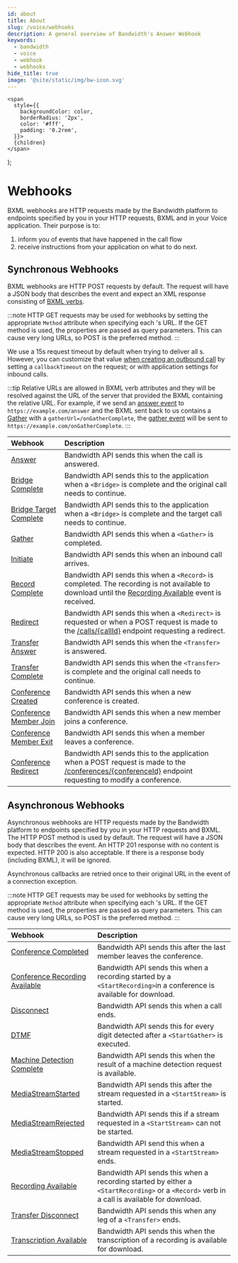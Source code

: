 ```yaml
---
id: about
title: About
slug: /voice/webhooks
description: A general overview of Bandwidth's Answer Webhook
keywords:
  - bandwidth
  - voice
  - webhook
  - webhooks
hide_title: true
image: '@site/static/img/bw-icon.svg'
---
```


    <span
      style={{
        backgroundColor: color,
        borderRadius: '2px',
        color: '#fff',
        padding: '0.2rem',
      }}>
      {children}
    </span>
  );

# Webhooks

BXML webhooks are HTTP requests made by the Bandwidth platform to endpoints specified by you in your HTTP requests, BXML and in your Voice application. Their purpose is to:
  1. inform you of events that have happened in the call flow
  2. receive instructions from your application on what to do next.

## Synchronous Webhooks

BXML webhooks are HTTP <Highlight color="#079CEE">POST</Highlight> requests by default. The request will have a JSON body that describes the event and expect an XML response consisting of [BXML verbs](/docs/voice/bxml/).

:::note
HTTP <Highlight color="#00bf8c">GET</Highlight> requests may be used for webhooks by setting the appropriate `Method` attribute when specifying each 's URL. If the <Highlight color="#00bf8c">GET</Highlight> method is used, the properties are passed as query parameters. This can cause very long URLs, so <Highlight color="#079CEE">POST</Highlight> is the preferred method.
:::

We use a 15s request timeout by default when trying to deliver all s. However, you can customize that value [when creating an outbound call](/apis/voice#operation/createCall/) by setting a `callbackTimeout` on the request; or with application settings for inbound calls.

:::tip
Relative URLs are allowed in BXML verb attributes and they will be resolved against the URL of the server that provided the BXML containing the relative URL. For example, if we send an [answer event](/docs/voice/webhooks/answer/) to `https://example.com/answer` and the BXML sent back to us contains a [Gather](/docs/voice/bxml/gather/) with a `gatherUrl=/onGatherComplete`, the [gather event](/docs/voice/webhooks/gather/) will be sent to `https://example.com/onGatherComplete`.
:::

| Webhook                                           | Description                                                                                                                                                                                                  |
|:--------------------------------------------------|:-------------------------------------------------------------------------------------------------------------------------------------------------------------------------------------------------------------|
| [Answer](/docs/voice/webhooks/answer/)                               | Bandwidth API sends this when the call is answered.                                                                                                                                       |
| [Bridge Complete](/docs/voice/webhooks/bridgeComplete/)              | Bandwidth API sends this to the application when a `<Bridge>` is complete and the original call needs to continue.                                                                                           |
| [Bridge Target Complete](/docs/voice/webhooks/bridgeTargetComplete/) | Bandwidth API sends this to the application when a `<Bridge>` is complete and the target call needs to continue.                                                                                             |
| [Gather](/docs/voice/webhooks/gather/)                               | Bandwidth API sends this when a `<Gather>` is completed.                                                                                                                                                     |
| [Initiate](/docs/voice/webhooks/initiate/)                           | Bandwidth API sends this when an inbound call arrives.                                                                                                                                    |
| [Record Complete](/docs/voice/webhooks/recordComplete/)              | Bandwidth API sends this when a `<Record>` is completed. The recording is not available to download until the [Recording Available](/docs/voice/webhooks/recordingAvailable/) event is received.             |
| [Redirect](/docs/voice/webhooks/redirect/)                           | Bandwidth API sends this when a `<Redirect>` is requested or when a <Highlight color="#079CEE">POST</Highlight> request is made to the [/calls/{callId}](/apis/voice#operation/modifyCall/) endpoint requesting a redirect. |
| [Transfer Answer](/docs/voice/webhooks/transferAnswer/)              | Bandwidth API sends this when the `<Transfer>` is answered.                                                                                                                                 |
| [Transfer Complete](/docs/voice/webhooks/transferComplete/)          | Bandwidth API sends this when the `<Transfer>` is complete and the original call needs to continue.                                                                                         |
| [Conference Created](/docs/voice/webhooks/conferenceCreated/)        | Bandwidth API sends this when a new conference is created.                                                                                                                                                   |
| [Conference Member Join](/docs/voice/webhooks/conferenceMemberJoin/) | Bandwidth API sends this when a new member joins a conference.                                                                                                                                               |
| [Conference Member Exit](/docs/voice/webhooks/conferenceMemberExit/) | Bandwidth API sends this when a member leaves a conference.                                                                                                                                                  |
| [Conference Redirect](/docs/voice/webhooks/conferenceRedirect/)      | Bandwidth API sends this to the application when a <Highlight color="#079CEE">POST</Highlight> request is made to the [/conferences/{conferenceId}](/apis/voice#operation/modifyConferenc/) endpoint requesting to modify a conference. |

## Asynchronous Webhooks

Asynchronous webhooks are HTTP requests made by the Bandwidth platform to endpoints specified by you in your HTTP requests and BXML. The HTTP <Highlight color="#079CEE">POST</Highlight> method is used by default. The request will have a JSON body that describes the event.  An HTTP 201 response with no content is expected.  HTTP 200 is also acceptable. If there is a response body (including BXML), it will be ignored.

Asynchronous callbacks are retried once to their original URL in the event of a connection exception.

:::note
HTTP <Highlight color="#00bf8c">GET</Highlight> requests may be used for webhooks by setting the appropriate `Method` attribute when specifying each 's URL. If the <Highlight color="#00bf8c">GET</Highlight> method is used, the properties are passed as query parameters. This can cause very long URLs, so <Highlight color="#079CEE">POST</Highlight> is the preferred method.
:::

| Webhook                                        | Description                                                                                                                                         |
|:-----------------------------------------------|:----------------------------------------------------------------------------------------------------------------------------------------------------|
| [Conference Completed](/docs/voice/webhooks/conferenceCompleted/)                    | Bandwidth API sends this after the last member leaves the conference.                                                                               |
| [Conference Recording Available](/docs/voice/webhooks/conferenceRecordingAvailable/) | Bandwidth API sends this when a recording started by a `<StartRecording>`in a conference is available for download. |
| [Disconnect](/docs/voice/webhooks/disconnect/)                                       | Bandwidth API sends this when a call ends.                                                                                       |
| [DTMF](/docs/voice/webhooks/dtmf/)                                                   | Bandwidth API sends this for every digit detected after a `<StartGather>` is executed. |
| [Machine Detection Complete](/docs/voice/webhooks/machineDetectionComplete/)         | Bandwidth API sends this when the result of a machine detection request is available.|
| [MediaStreamStarted](/docs/voice/webhooks/mediaStreamStarted/)                       | Bandwidth API sends this after the stream requested in a `<StartStream>` is started. |
| [MediaStreamRejected](/docs/voice/webhooks/mediaStreamRejected/)                     | Bandwidth API sends this if a stream requested in a `<StartStream>` can not be started. |
| [MediaStreamStopped](/docs/voice/webhooks/mediaStreamStopped/)                       | Bandwidth API send this when a stream requested in a `<StartStream>` ends. |
| [Recording Available](/docs/voice/webhooks/recordingAvailable/)                      | Bandwidth API sends this when a recording started by either a `<StartRecording>` or a `<Record>` verb in a call is available for download. |
| [Transfer Disconnect](/docs/voice/webhooks/transferDisconnect/)                      | Bandwidth API sends this when any leg of a `<Transfer>` ends.                                                                                       |
| [Transcription Available](/docs/voice/webhooks/transcriptionAvailable/)              | Bandwidth API sends this when the transcription of a recording is available for download. |
